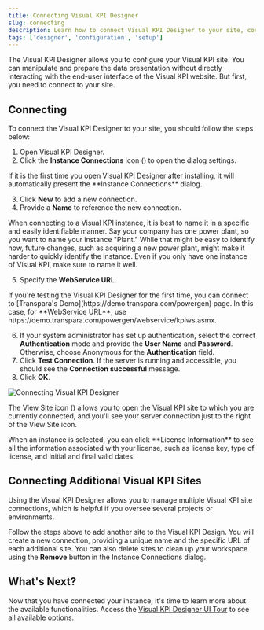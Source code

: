 ```yaml
---
title: Connecting Visual KPI Designer
slug: connecting
description: Learn how to connect Visual KPI Designer to your site, configure instance connections, manage multiple sites, and access license information.
tags: ['designer', 'configuration', 'setup']
---
```


<head>
  <title>Connecting Visual KPI Designer</title>
  <meta name="keywords" content="connecting Visual KPI Designer, instance connections, site configuration, authentication, license information, multi-site management, setup guide, test application, webservice URL"/>
</head>



The Visual KPI Designer allows you to configure your Visual KPI site. You can manipulate and prepare the data presentation without directly interacting with the end-user interface of the Visual KPI website. But first, you need to connect to your site.

## Connecting

To connect the Visual KPI Designer to your site, you should follow the steps below:

1. Open Visual KPI Designer.
2. Click the **Instance Connections** icon (<PngFont name='instanceconnections28a' />) to open the dialog settings.

<Callout type="note" title="First Configuration">
If it is the first time you open Visual KPI Designer after installing, it will automatically present the **Instance Connections** dialog.
</Callout>

3. Click **New** to add a new connection.
4. Provide a **Name** to reference the new connection.

<Callout type="tip" title="Naming">
When connecting to a Visual KPI instance, it is best to name it in a specific and easily identifiable manner. Say your company has one power plant, so you want to name your instance "Plant." While that might be easy to identify now, future changes, such as acquiring a new power plant, might make it harder to quickly identify the instance. Even if you only have one instance of Visual KPI, make sure to name it well.
</Callout>

5. Specify the **WebService URL**. 

<Callout type="info" title="Using the Test Application.">
If you're testing the Visual KPI Designer for the first time, you can connect to [Transpara's Demo](https://demo.transpara.com/powergen) page. In this case, for **WebService URL**, use https://demo.transpara.com/powergen/webservice/kpiws.asmx. 
</Callout>

6. If your system administrator has set up authentication, select the correct **Authentication** mode and provide the **User Name** and **Password**. Otherwise, choose Anonymous for the  **Authentication** field.
7. Click **Test Connection**. If the server is running and accessible, you should see the **Connection successful** message.
8. Click **OK**.

<Image
  src="media/designer/installation-and-setup/connecting/connecting-visualdesigner.png"
  alt="Connecting Visual KPI Designer"
/>

The View Site icon (<SvgFont icon='189'/>) allows you to open the Visual KPI site to which you are currently connected, and you'll see your server connection just to the right of the View Site icon.

<Callout type="info" title="Licence Information">
When an instance is selected, you can click **License Information** to see all the information associated with your license, such as license key, type of license, and initial and final valid dates.
</Callout>

## Connecting Additional Visual KPI Sites

Using the Visual KPI Designer allows you to manage multiple Visual KPI site connections, which is helpful if you oversee several projects or environments.

Follow the steps above to add another site to the Visual KPI Design. You will create a new connection, providing a unique name and the specific URL of each additional site. You can also delete sites to clean up your workspace using the **Remove** button in the Instance Connections dialog.

## What's Next?

Now that you have connected your instance, it's time to learn more about the available functionalities. Access the [Visual KPI Designer UI Tour](/visual-kpi-designer/ui-tour) to see all available options.
